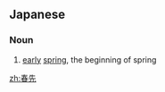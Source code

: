 ==Japanese==
{{ja-kanjitab|はる|さき|yomi=kun}}

===Noun===
{{ja-noun|はるさき}}

# [[early]] [[spring]], the beginning of spring

[[zh:春先]]